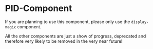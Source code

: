 # PID-Component
If you are planning to use this component, please only use the `display-magic` component.

All the other components are just a show of progress, deprecated and therefore very likely to be removed in the very near future!
